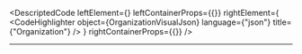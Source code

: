 
<DescriptedCode
  leftElement={<OrganizationDesc />}
  leftContainerProps={{}}
  rightElement={
    <CodeHighlighter
      object={OrganizationVisualJson}
      language={"json"}
      title={"Organization"}
    />
  }
  rightContainerProps={{}}
/>

---

